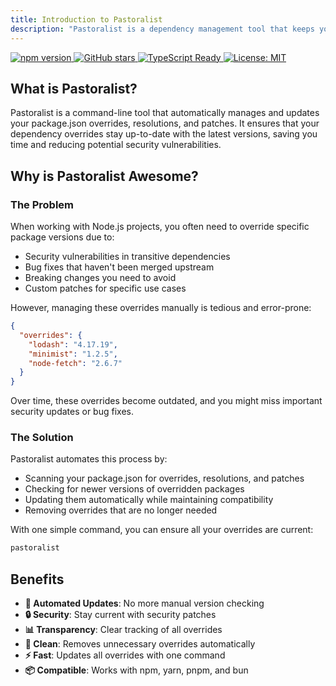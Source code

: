 ```yaml
---
title: Introduction to Pastoralist
description: "Pastoralist is a dependency management tool that keeps your package.json overrides, resolutions, and patches up-to-date automatically"
---
```


<div className="flex flex-wrap gap-2 mb-8">
  <a href="https://badge.fury.io/js/pastoralist" target="_blank" rel="noopener noreferrer">
    <img src="https://badge.fury.io/js/pastoralist.svg" alt="npm version" />
  </a>
  <a href="https://github.com/yowainwright/pastoralist" target="_blank" rel="noopener noreferrer">
    <img src="https://img.shields.io/github/stars/yowainwright/pastoralist?style=social" alt="GitHub stars" />
  </a>
  <a href="https://www.typescriptlang.org/" target="_blank" rel="noopener noreferrer">
    <img src="https://img.shields.io/badge/TypeScript-Ready-blue" alt="TypeScript Ready" />
  </a>
  <a href="https://opensource.org/licenses/MIT" target="_blank" rel="noopener noreferrer">
    <img src="https://img.shields.io/badge/License-MIT-yellow.svg" alt="License: MIT" />
  </a>
</div>

## What is Pastoralist?

Pastoralist is a command-line tool that automatically manages and updates your package.json overrides, resolutions, and patches. It ensures that your dependency overrides stay up-to-date with the latest versions, saving you time and reducing potential security vulnerabilities.

## Why is Pastoralist Awesome?

### The Problem

When working with Node.js projects, you often need to override specific package versions due to:
- Security vulnerabilities in transitive dependencies
- Bug fixes that haven't been merged upstream
- Breaking changes you need to avoid
- Custom patches for specific use cases

However, managing these overrides manually is tedious and error-prone:

```json
{
  "overrides": {
    "lodash": "4.17.19",
    "minimist": "1.2.5",
    "node-fetch": "2.6.7"
  }
}
```

Over time, these overrides become outdated, and you might miss important security updates or bug fixes.

### The Solution

Pastoralist automates this process by:
- Scanning your package.json for overrides, resolutions, and patches
- Checking for newer versions of overridden packages
- Updating them automatically while maintaining compatibility
- Removing overrides that are no longer needed

With one simple command, you can ensure all your overrides are current:

```bash
pastoralist
```

## Benefits

- **🚀 Automated Updates**: No more manual version checking
- **🔒 Security**: Stay current with security patches
- **📊 Transparency**: Clear tracking of all overrides
- **🧹 Clean**: Removes unnecessary overrides automatically
- **⚡ Fast**: Updates all overrides with one command
- **📦 Compatible**: Works with npm, yarn, pnpm, and bun